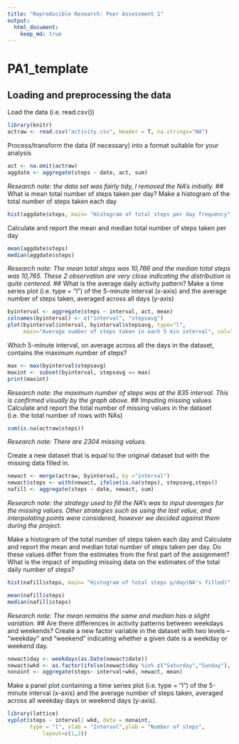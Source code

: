 ```yaml
---
title: "Reproducible Research: Peer Assessment 1"
output: 
  html_document:
    keep_md: true
---
```

# PA1_template
## Loading and preprocessing the data
Load the data (i.e. read.csv())
```r
library(knitr)
actraw <- read.csv("activity.csv", header = T, na.strings="NA")
```
Process/transform the data (if necessary) into a format suitable for your analysis
```r
act <- na.omit(actraw)
aggdate <- aggregate(steps ~ date, act, sum)
```
*Research note: the data set was fairly tidy, I removed the NA's initially.*
## What is mean total number of steps taken per day?
Make a histogram of the total number of steps taken each day
```r
hist(aggdate$steps, main= "Histogram of total steps per day frequency", col= "red", xlab= "total steps")
```

Calculate and report the mean and median total number of steps taken per day
```r
mean(aggdate$steps)
median(aggdate$steps)
```
*Research note: The mean total steps was 10,766 and the median total steps was 10,765. These 2 observation are very close indicating the distribution is quite centered.*
## What is the average daily activity pattern?
Make a time series plot (i.e. type = "l") of the 5-minute interval (x-axis) and the average number of steps taken, averaged across all days (y-axis)
```r

byinterval <- aggregate(steps ~ interval, act, mean)
colnames(byinterval) <- c("interval", "stepsavg")
plot(byinterval$interval, byinterval$stepsavg, type="l", 
     main="Average number of steps taken in each 5 min interval", col="green", xlab ="interval", ylab = "average number of steps")
```

Which 5-minute interval, on average across all the days in the dataset, contains the maximum number of steps?
```r
max <- max(byinterval$stepsavg)
maxint <- subset(byinterval, stepsavg == max)
print(maxint)
```
*Research note: the maximum number of steps was at the 835 interval. This is confirmed visually by the graph above.*
## Imputing missing values
Calculate and report the total number of missing values in the dataset (i.e. the total number of rows with NAs)
```r
sum(is.na(actraw$steps))
```
*Research note: There are 2304 missing values.* 

Create a new dataset that is equal to the original dataset but with the missing data filled in.
```r
newact <- merge(actraw, byinterval, by ="interval")
newact$steps <- with(newact, ifelse(is.na(steps), stepsavg,steps))
nafill <- aggregate(steps ~ date, newact, sum)
```
*Research note: the strategy used to fill the NA's was to input averages for the missing values. Other strategies such as using the last value, and interpolating points were considered, however we decided against them during the project.*

Make a histogram of the total number of steps taken each day and Calculate and report the mean and median total number of steps taken per day. Do these values differ from the estimates from the first part of the assignment? What is the impact of imputing missing data on the estimates of the total daily number of steps?
```r
hist(nafill$steps, main= "Histogram of total steps p/day(NA's filled)", col= "orange", xlab= "total steps")
```

```r
mean(nafill$steps)
median(nafill$steps)
```
*Research note: The mean remains the same and median has a slight variation.*
## Are there differences in activity patterns between weekdays and weekends?
Create a new factor variable in the dataset with two levels -- "weekday" and "weekend" indicating whether a given date is a weekday or weekend day.
```r
newact$day <- weekdays(as.Date(newact$date))
newact$wkd <- as.factor(ifelse(newact$day %in% c("Saturday","Sunday"), "Weekend", "Weekday"))
nonaint <- aggregate(steps~ interval+wkd, newact, mean)
```
Make a panel plot containing a time series plot (i.e. type = "l") of the 5-minute interval (x-axis) and the average number of steps taken, averaged across all weekday days or weekend days (y-axis). 

```r
library(lattice)
xyplot(steps ~ interval| wkd, data = nonaint,
       type = "l", xlab = "Interval",ylab = "Number of steps",
           layout=c(1,2))
```

